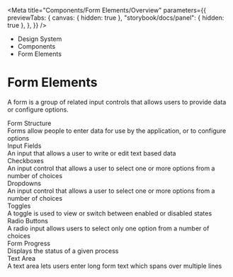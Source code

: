 
<Meta
	title="Components/Form Elements/Overview"
	parameters={{
		previewTabs: {
			canvas: { hidden: true },
			"storybook/docs/panel": { hidden: true },
		},
	}}
/>

<div className="act-docs-container">
	<Masthead />
	<main className="act-body">
		<div className="act-flex act-flex-light-purple">
			<div className="act-flex__container act-flex__container-padding-trim">
				<div className="act-flex__grid">
					<div className="act-flex__row">
						<div className="act-col__cw-12">
							<div className="act-box">
								<div className="act-breadcrumbs">
									<ul className="act-breadcrumbs__container">
										<li className="act-breadcrumbs__crumb act-h6">
											<LinkTo className="act-breadcrumbs__crumb__link" kind="about-about--page">
												Design System <z className="fa-solid fa-angle-right"></z>
											</LinkTo>
										</li>
										<li className="act-breadcrumbs__crumb act-h6">
											<LinkTo className="act-breadcrumbs__crumb__link" kind="components-overview--page">
												Components <z className="fa-solid fa-angle-right"></z>
											</LinkTo>
										</li>
										<li className="act-breadcrumbs__crumb act-h6">
											<LinkTo className="act-breadcrumbs__crumb__link" kind="components-form-elements-overview--page">
												Form Elements <z className="fa-solid fa-angle-right"></z>
											</LinkTo>
										</li>
									</ul>
								</div>
								<h1>Form Elements</h1>
								<p>A form is a group of related input controls that allows users to provide data or configure options.</p>
							</div>
						</div>
					</div>
				</div>
			</div>
		</div>
		<div className="act-flex">
			<div className="act-flex__container">
				<div className="act-flex__grid">
					<div className="act-flex__row">
						<div className="act-col__cw-12">
							<div className="act-box">
								<div className="act-card-grid">
									<LinkTo className="act-card act-card__primary act-card__feature--icon" kind="components-form-elements-form-structure--form-structure">
										<div class="act-card__container">
											<div class="act-card__content">
												<div class="act-card__icon">
													<z class="fa-solid fa-keyboard"></z>
												</div>
												<div class="act-card__title">Form Structure</div>
												<div class="act-card__description">Forms allow people to enter data for use by the application, or to configure options</div>
												<div class="act-card__cta">
													<z class="fa-solid fa-arrow-right"></z>
												</div>
											</div>
										</div>
									</LinkTo>
									<LinkTo className="act-card act-card__primary act-card__feature--icon" kind="components-form-elements-input-fields--input-fields">
										<div class="act-card__container">
											<div class="act-card__content">
												<div class="act-card__icon">
													<z class="fa-solid fa-font"></z>
												</div>
												<div class="act-card__title">Input Fields</div>
												<div class="act-card__description">An input that allows a user to write or edit text based data</div>
												<div class="act-card__cta">
													<z class="fa-solid fa-arrow-right"></z>
												</div>
											</div>
										</div>
									</LinkTo>
									<LinkTo className="act-card act-card__primary act-card__feature--icon" kind="components-form-elements-checkboxes-checkbox-group--checkbox-group">
										<div class="act-card__container">
											<div class="act-card__content">
												<div class="act-card__icon">
													<z class="fa-solid fa-square-check"></z>
												</div>
												<div class="act-card__title">Checkboxes</div>
												<div class="act-card__description">An input control that allows a user to select one or more options from a number of choices</div>
												<div class="act-card__cta">
													<z class="fa-solid fa-arrow-right"></z>
												</div>
											</div>
										</div>
									</LinkTo>
									<LinkTo className="act-card act-card__primary act-card__feature--icon" kind="components-form-elements-dropdowns--dropdowns">
										<div class="act-card__container">
											<div class="act-card__content">
												<div class="act-card__icon">
													<z class="fa-solid fa-square-caret-down"></z>
												</div>
												<div class="act-card__title">Dropdowns</div>
												<div class="act-card__description">An input control that allows a user to select one or more options from a number of choices</div>
												<div class="act-card__cta">
													<z class="fa-solid fa-arrow-right"></z>
												</div>
											</div>
										</div>
									</LinkTo>
									<LinkTo className="act-card act-card__primary act-card__feature--icon" kind="components-form-elements-toggles--toggles">
										<div class="act-card__container">
											<div class="act-card__content">
												<div class="act-card__icon">
													<z class="fa-solid fa-toggle-on"></z>
												</div>
												<div class="act-card__title">Toggles</div>
												<div class="act-card__description">A toggle is used to view or switch between enabled or disabled states</div>
												<div class="act-card__cta">
													<z class="fa-solid fa-arrow-right"></z>
												</div>
											</div>
										</div>
									</LinkTo>
									<LinkTo className="act-card act-card__primary act-card__feature--icon" kind="components-form-elements-radio-buttons-radio-group--radio-group">
										<div class="act-card__container">
											<div class="act-card__content">
												<div class="act-card__icon">
													<z class="fa-solid fa-circle-dot"></z>
												</div>
												<div class="act-card__title">Radio Buttons</div>
												<div class="act-card__description">A radio input allows users to select only one option from a number of choices</div>
												<div class="act-card__cta">
													<z class="fa-solid fa-arrow-right"></z>
												</div>
											</div>
										</div>
									</LinkTo>
									<LinkTo className="act-card act-card__primary act-card__feature--icon" kind="components-form-elements-progress--progress-group">
										<div class="act-card__container">
											<div class="act-card__content">
												<div class="act-card__icon">
													<z class="fa-solid fa-bars-progress"></z>
												</div>
												<div class="act-card__title">Form Progress</div>
												<div class="act-card__description">Displays the status of a given process</div>
												<div class="act-card__cta">
													<z class="fa-solid fa-arrow-right"></z>
												</div>
											</div>
										</div>
									</LinkTo>
									<LinkTo className="act-card act-card__primary act-card__feature--icon" kind="components-form-elements-text-area--text-area">
										<div class="act-card__container">
											<div class="act-card__content">
												<div class="act-card__icon">
													<z class="fa-solid fa-paragraph"></z>
												</div>
												<div class="act-card__title">Text Area</div>
												<div class="act-card__description">A text area lets users enter long form text which spans over multiple lines</div>
												<div class="act-card__cta">
													<z class="fa-solid fa-arrow-right"></z>
												</div>
											</div>
										</div>
									</LinkTo>
								</div>
							</div>
						</div>
					</div>
				</div>
			</div>
		</div>
	</main>
	<footer className="act-footer">
		<AoC />
		<Footer />
	</footer>
</div>
